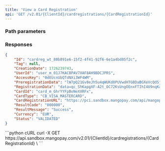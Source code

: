 ```yaml
---
title: 'View a Card Registration'  
api: 'GET /v2.01/{ClientId}/cardregistrations/{CardRegistrationId}'  
---
```


  

### Path parameters  

<CardRegistrationId />  

### Responses  

<AccordionGroup><Accordion title="200">  

<Id1Response />  

<Tag1Response />  

<CreationDateResponse />  

<UserIdResponse />  

<AccessKeyResponse />  

<PreregistrationDataResponse />  

<RegistrationDataResponse />  

<CardIdResponse />  

<CardType1Response />  

<CardRegistrationURLResponse />  

<ResultCodeResponse />  

<ResultMessageResponse />  

<Currency2Response />  

<Status1Response /></Accordion></AccordionGroup>  

<ResponseExample>  

```json 200
{
    "Id": "cardreg_wt_80b891e6-15f2-4f41-92f6-6e1a4bd85f2c",
    "Tag": null,
    "CreationDate": 1726239743,
    "UserId": "user_m_01J7KACBPAV7XAF8AH9BDCJPRS",
    "AccessKey": "0dEUcnUbQTdNXi3WF4WM",
    "PreregistrationData": "lW7pQ21Gv8eJh5u4qWUKd8PUVwdHTGBDaBGXeVcQdSjIGJ7HqsEgrWMKFcQlGUPrn6X2n88FG9yZmJa932yIDyK6lpGoNUYyrgeQDsluRU9",
    "RegistrationData": "data=qc_ShKapgXF-A2t_OC72KsUngOEnxFTIhI4U9nqKay8J_UGfLFelDx_8GUFWt5zp8HH5DRSTnhLZ_RIB_OJ35ZsP3bOVmF1YdoePYUxf8CWOxMdP0Uc0Rm6ABJRWHIWYn7Rs6J2udgLD-WrTkZpRtw",
    "CardId": "card_m_GhrYYFpBoNeXXRFx",
    "CardType": "CB_VISA_MASTERCARD",
    "CardRegistrationURL": "https://pci.sandbox.mangopay.com/api/mangopay/vault/tokenize/eyJjbGllbnQiOiJhbnRob255aF90ZXN0MSIsInRva2VuIjoiRU50VVhTc2RhSUpBVUJ6VCJ9",
    "ResultCode": "000000",
    "ResultMessage": "Success",
    "Currency": "EUR",
    "Status": "VALIDATED"
}
```  

</ResponseExample>  

<RequestExample>  
```python cURL
curl -X GET https://api.sandbox.mangopay.com/v2.01/{ClientId}/cardregistrations/{CardRegistrationId} \
```
    <PhpViewCardRegistration />
    <NodeViewCardRegistration />
    <RubyViewCardRegistration />
    <JavaViewCardRegistration />
    <PythonViewCardRegistration /> 
    <NetViewCardRegistration />
</RequestExample>